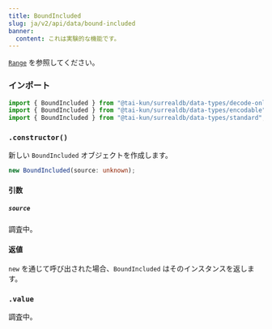 ```yaml
---
title: BoundIncluded
slug: ja/v2/api/data/bound-included
banner:
  content: これは実験的な機能です。
---
```



[`Range`](/v2/api/data/range) を参照してください。

### インポート

```ts
import { BoundIncluded } from "@tai-kun/surrealdb/data-types/decode-only";
import { BoundIncluded } from "@tai-kun/surrealdb/data-types/encodable";
import { BoundIncluded } from "@tai-kun/surrealdb/data-types/standard";
```

### `.constructor()`

新しい `BoundIncluded` オブジェクトを作成します。

```ts
new BoundIncluded(source: unknown);
```

#### 引数

##### `source`

調査中。

#### 返値

`new` を通じて呼び出された場合、`BoundIncluded` はそのインスタンスを返します。

### `.value` <Badge variant="instance" /><Badge variant="property" /><Badge variant="decodeonly" />

調査中。

